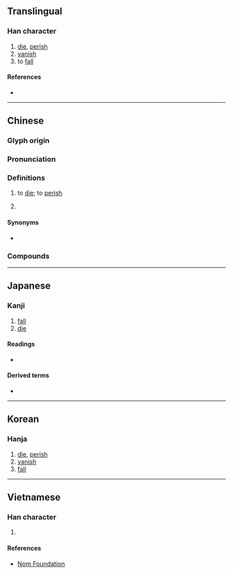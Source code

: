 {{also|殒|隕}}
{{character info}}
==Translingual==

===Han character===
{{Han char|rn=78|rad=歹|as=10|sn=14|four=16286|canj=MNRBC|ids=⿰歹員}}

# [[die]], [[perish]]
# [[vanish]]
# to [[fall]]

====References====
* {{Han ref|kx=0582.240|dkj=16535|dj=0975.210|hdz=21392.040|uh=6B9E|ud=27550|bh=E266|bd=57958}}

----

==Chinese==
{{zh-forms|s=殒}}

===Glyph origin===
{{Han etym}}

===Pronunciation===
{{zh-pron
|m=yǔn
|c=wan5
|mc=y
|oc=y
|ma=
|cat=v
}}

===Definitions===
{{zh-hanzi}}

# to [[die]]; to [[perish]]
#: {{zh-syn|死}}
# {{zh-alt-form|隕|to [[fall]] from the [[sky]]}}

====Synonyms====
* {{sense|to die}}
{{zh-syn-saurus|死亡}}

===Compounds===
{{zh-der|殞命|殞石|殞落|大星殞落|心殞膽落|心殞膽破|夭殞|殞沒|殞身碎首|捐軀殞首|殞身滅命|香消玉殞}}

----

==Japanese==

===Kanji===
{{ja-kanji|grade=|rs=歹10}}

# [[fall]]
# [[die]]

====Readings====
* {{ja-readings
|goon=いん<ゐん
|kanon=いん<ゐん
|kun=お-ちる, お-とす, し-ぬ}}

====Derived terms====
* {{ja-l|殞石}}

----

==Korean==

===Hanja===
{{ko-hanja|hangeul=운|eumhun=|rv=un|mr=un|y=wun}}

# [[die]], [[perish]]
# [[vanish]]
# [[fall]]

----

==Vietnamese==

===Han character===
{{vi-hantu|rs=歹10|vẫn}}

# {{rfdef|vi|sort=歹10}}

====References====
* [http://nomfoundation.org/common/nom_details.php?codepoint=6b9e Nom Foundation]